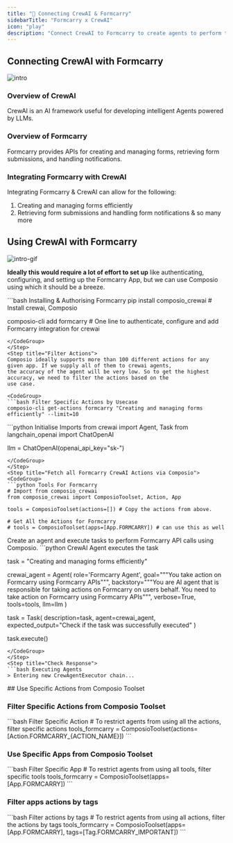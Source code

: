 ```yaml
---
title: "🚀 Connecting CrewAI & Formcarry"
sidebarTitle: "Formcarry x CrewAI"
icon: "play"
description: "Connect CrewAI to Formcarry to create agents to perform tasks using natural language"
---
```


## Connecting CrewAI with Formcarry
![intro](/media/intro.jpg)

### Overview of CrewAI

CrewAI is an AI framework useful for developing intelligent Agents powered by LLMs.

### Overview of Formcarry

Formcarry provides APIs for creating and managing forms, retrieving form submissions, and handling notifications.

### Integrating Formcarry with CrewAI

Integrating Formcarry & CrewAI can allow for the following:

1. Creating and managing forms efficiently
2. Retrieving form submissions and handling form notifications
& so many more

## Using CrewAI with Formcarry
![intro-gif](/media/intro.gif)
<Steps>
<Step title="Setting Up the Environment">

**Ideally this would require a lot of effort to set up** like authenticating, configuring, and setting up the Formcarry App, but we can use Composio using which it should be a breeze.

<CodeGroup>
```bash Installing & Authorising Formcarry
pip install composio_crewai # Install crewai, Composio 

composio-cli add formcarry # One line to authenticate, configure and add Formcarry integration for crewai
```
</CodeGroup>
</Step>
<Step title="Filter Actions">
Composio ideally supports more than 100 different actions for any given app. If we supply all of them to crewai agents, 
the accuracy of the agent will be very low. So to get the highest accuracy, we need to filter the actions based on the 
use case.

<CodeGroup>
```bash Filter Specific Actions by Usecase
composio-cli get-actions formcarry "Creating and managing forms efficiently" --limit=10
```
</CodeGroup>

</Step>
<Step title="Import Base Packages">

<CodeGroup>
```python Initialise Imports
from crewai import Agent, Task
from langchain_openai import ChatOpenAI

llm = ChatOpenAI(openai_api_key="sk-<OPENAI KEY>")
```
</CodeGroup>
</Step>
<Step title="Fetch all Formcarry CrewAI Actions via Composio">
<CodeGroup>
```python Tools For Formcarry
# Import from composio_crewai
from composio_crewai import ComposioToolset, Action, App

tools = ComposioToolset(actions=[]) # Copy the actions from above. 

# Get All the Actions for Formcarry
# tools = ComposioToolset(apps=[App.FORMCARRY]) # can use this as well
```
</CodeGroup>
</Step>
<Step title="Execute the Agent">
Create an agent and execute tasks to perform Formcarry API calls using Composio. 
<CodeGroup>
```python CrewAI Agent executes the task

task = "Creating and managing forms efficiently"

crewai_agent = Agent(
    role='Formcarry Agent',
    goal="""You take action on Formcarry using Formcarry APIs""",
    backstory="""You are AI agent that is responsible for taking actions on Formcarry on users behalf. You need to take action on Formcarry using Formcarry APIs""",
    verbose=True,
    tools=tools,
    llm=llm
)

task = Task(
    description=task,
    agent=crewai_agent,
    expected_output="Check if the task was successfully executed"
)

task.execute()
```
</CodeGroup>
</Step>
<Step title="Check Response">
```bash Executing Agents
> Entering new CrewAgentExecutor chain...
```
</Step>
</Steps>
## Use Specific Actions from Composio Toolset

### Filter Specific Actions from Composio Toolset

<CodeGroup>
```bash Filter Specific Action
# To restrict agents from using all the actions, filter specific actions
tools_formcarry = ComposioToolset(actions=[Action.FORMCARRY_{ACTION_NAME}])
```
</CodeGroup>

### Use Specific Apps from Composio Toolset
<CodeGroup>
```bash Filter Specific App
# To restrict agents from using all tools, filter specific tools
tools_formcarry = ComposioToolset(apps=[App.FORMCARRY])
```
</CodeGroup>

### Filter apps actions by tags 
<CodeGroup>
```bash Filter actions by tags
# To restrict agents from using all actions, filter the actions by tags
tools_formcarry = ComposioToolset(apps=[App.FORMCARRY], tags=[Tag.FORMCARRY_IMPORTANT])
```
</CodeGroup>